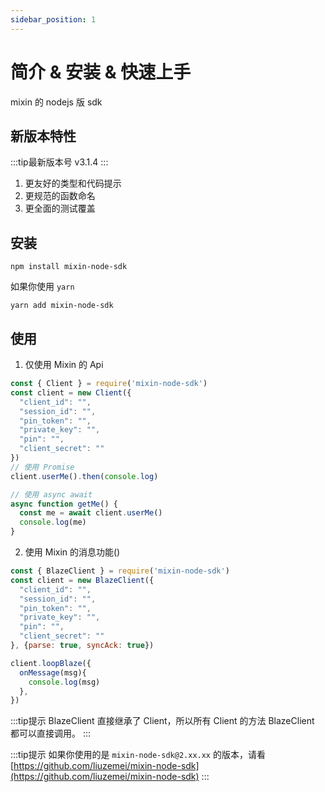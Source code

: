 ```yaml
---
sidebar_position: 1
---
```



# 简介 & 安装 & 快速上手
mixin 的 nodejs 版 sdk

## 新版本特性 
:::tip最新版本号
v3.1.4
:::
1. 更友好的类型和代码提示
2. 更规范的函数命名
3. 更全面的测试覆盖

## 安装
```shell
npm install mixin-node-sdk
```
如果你使用 `yarn`
```shell
yarn add mixin-node-sdk
```

## 使用
1. 仅使用 Mixin 的 Api
```js
const { Client } = require('mixin-node-sdk')
const client = new Client({
  "client_id": "",
  "session_id": "",
  "pin_token": "",
  "private_key": "",
  "pin": "",
  "client_secret": ""
})
// 使用 Promise
client.userMe().then(console.log)

// 使用 async await
async function getMe() {
  const me = await client.userMe()
  console.log(me)
}
```

2. 使用 Mixin 的消息功能()
```js
const { BlazeClient } = require('mixin-node-sdk')
const client = new BlazeClient({
  "client_id": "",
  "session_id": "",
  "pin_token": "",
  "private_key": "",
  "pin": "",
  "client_secret": ""
}, {parse: true, syncAck: true})

client.loopBlaze({
  onMessage(msg){
    console.log(msg)
  },
})


```
:::tip提示
BlazeClient 直接继承了 Client，所以所有 Client 的方法 BlazeClient 都可以直接调用。
:::



:::tip提示
如果你使用的是 `mixin-node-sdk@2.xx.xx` 的版本，请看 [https://github.com/liuzemei/mixin-node-sdk](https://github.com/liuzemei/mixin-node-sdk)
:::

